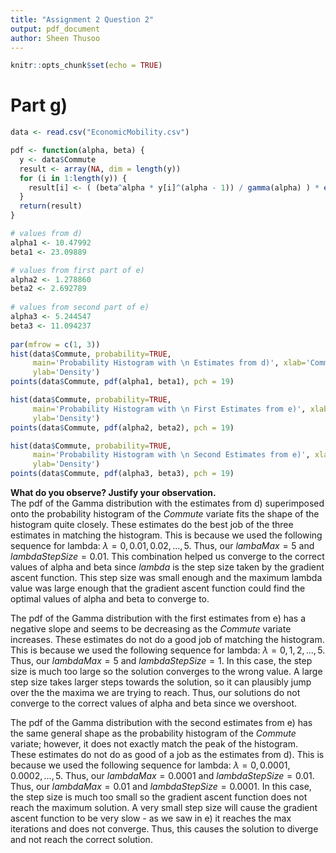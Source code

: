 ```yaml
---
title: "Assignment 2 Question 2"
output: pdf_document
author: Sheen Thusoo
---
```


```r
knitr::opts_chunk$set(echo = TRUE)
```

# Part g)

``` r
data <- read.csv("EconomicMobility.csv")
```

``` r
pdf <- function(alpha, beta) {
  y <- data$Commute
  result <- array(NA, dim = length(y))
  for (i in 1:length(y)) { 
    result[i] <- ( (beta^alpha * y[i]^(alpha - 1)) / gamma(alpha) ) * exp(-y[i] * beta)
  }
  return(result)
}
```


``` r
# values from d)
alpha1 <- 10.47992
beta1 <- 23.09889

# values from first part of e)
alpha2 <- 1.278860
beta2 <- 2.692789
  
# values from second part of e)
alpha3 <- 5.244547
beta3 <- 11.094237
  
par(mfrow = c(1, 3))
hist(data$Commute, probability=TRUE, 
     main='Probability Histogram with \n Estimates from d)', xlab='Commute Variate', 
     ylab='Density')
points(data$Commute, pdf(alpha1, beta1), pch = 19)

hist(data$Commute, probability=TRUE, 
     main='Probability Histogram with \n First Estimates from e)', xlab='Commute Variate', 
     ylab='Density')
points(data$Commute, pdf(alpha2, beta2), pch = 19)

hist(data$Commute, probability=TRUE, 
     main='Probability Histogram with \n Second Estimates from e)', xlab='Commute Variate', 
     ylab='Density')
points(data$Commute, pdf(alpha3, beta3), pch = 19)
```

**What do you observe? Justify your observation.**  
The pdf of the Gamma distribution with the estimates from d) superimposed onto the probability histogram of the $Commute$ variate fits the shape of the histogram quite closely. These estimates do the best job of the three estimates in matching the histogram. This is because we used the following sequence for lambda: $\lambda = 0, 0.01, 0.02, ..., 5$. Thus, our $lambaMax = 5$ and $lambdaStepSize = 0.01$. This combination helped us converge to the correct values of alpha and beta since $lambda$ is the step size taken by the gradient ascent function. This step size was small enough and the maximum lambda value was large enough that the gradient ascent function could find the optimal values of alpha and beta to converge to.

The pdf of the Gamma distribution with the first estimates from e) has a negative slope and seems to be decreasing as the $Commute$ variate increases. These estimates do not do a good job of matching the histogram. This is because we used the following sequence for lambda: $\lambda = 0, 1, 2, ..., 5$. Thus, our $lambdaMax = 5$ and $lambdaStepSize = 1$. In this case, the step size is much too large so the solution converges to the wrong value. A large step size takes larger steps towards the solution, so it can plausibly jump over the the maxima we are trying to reach. Thus, our solutions do not converge to the correct values of alpha and beta since we overshoot.

The pdf of the Gamma distribution with the second estimates from e) has the same general shape as the probability histogram of the $Commute$ variate; however, it does not exactly match the peak of the histogram. These estimates do not do as good of a job as the estimates from d). This is because we used the following sequence for lambda: $\lambda = 0, 0.0001, 0.0002, ..., 5$. Thus, our $lambdaMax = 0.0001$ and $lambdaStepSize = 0.01$. Thus, our $lambdaMax = 0.01$ and $lambdaStepSize = 0.0001$. In this case, the step size is much too small so the gradient ascent function does not reach the maximum solution. A very small step size will cause the gradient ascent function to be very slow - as we saw in e) it reaches the max iterations and does not converge. Thus, this causes the solution to diverge and not reach the correct solution.


